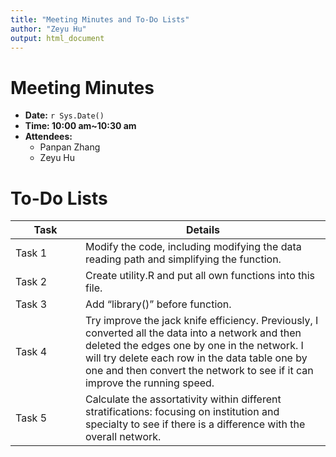 ```yaml
---
title: "Meeting Minutes and To-Do Lists"
author: "Zeyu Hu"
output: html_document
---
```


# Meeting Minutes
- **Date:** `r Sys.Date()`
- **Time: 10:00 am~10:30 am **  
- **Attendees:**
  - Panpan Zhang
  - Zeyu Hu

# To-Do Lists
| Task | Details | 
|------|---------------------|
| Task 1 | Modify the code, including modifying the data reading path and simplifying the function. |
| Task 2 | Create utility.R and put all own functions into this file. |
| Task 3 | Add "library()" before function. |
| Task 4 | Try improve the jack knife efficiency. Previously, I converted all the data into a network and then deleted the edges one by one in the network. I will try delete each row in the data table one by one and then convert the network to see if it can improve the running speed. |
| Task 5 | Calculate the assortativity within different stratifications: focusing on institution and specialty to see if there is a difference with the overall network. |

